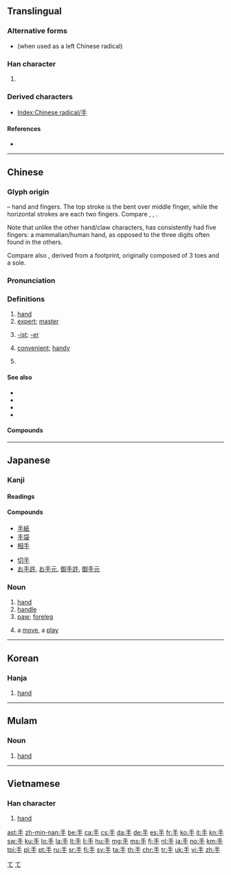 {{character info/new}}
{{also|爪|寸}}
==Translingual==
{{stroke order|type=animate}}

===Alternative forms===
* {{l|mul|扌}} (when used as a left Chinese radical)

===Han character===
{{Han char|rn=64|rad=手|as=00|sn=4|four=20500|canj=Q}}

# {{mul-kangxi radical-def}}

===Derived characters===
* [[Index:Chinese radical/手]]

====References====
* {{Han ref|kx=0416.280|dkj=11768|dj=0762.090|hdz=31824.010|uh=624B|ud=25163|bh=A4E2|bd=42210}}

----

==Chinese==
{{zh-forms}}

===Glyph origin===
{{Han etyl}}
{{liushu|p}} – hand and fingers. The top stroke is the bent over middle finger, while the horizontal strokes are each two fingers. Compare {{zh-l|*爪}}, {{zh-l|*寸}}, {{zh-l|*九}}.

Note that unlike the other hand/claw characters, {{lang|zh|手}} has consistently had five fingers: a mammalian/human hand, as opposed to the three digits often found in the others.

Compare also {{zh-l|*止|foot}}, derived from a footprint, originally composed of 3 toes and a sole.

===Pronunciation===
{{zh-pron
|m=shǒu
|c=sau2
|h=pfs=sú
|md=chiū
|mn=chhiú/siú
|mn_note=chhiú - vernacular, siú - literary
|ma=y
|mna=Taiwanese-The_Consonant_chh.ogg
|w=2seu
|mc=y
|oc=y
|cat=n,suf,a,cls
}}

===Definitions===
{{zh-hanzi}}

# [[hand]] {{zh-mw|m,c:隻|m,c:雙}}
# [[expert]]; [[master]]
#: {{zh-x|高手|master}}
# [[-ist]]; [[-er]]
#: {{zh-x|歌手|singer}}
# [[convenient]]; [[handy]]
#: {{zh-x|手機|mobile phone}}
#: {{zh-x|手冊|handbook}}
# {{zh-classifier|[[transaction]]s}}

====See also====
* {{zh-l|手掌|palm}}
* {{zh-l|手指|finger}}
* {{zh-l|手腕|wrist}}
* {{zh-l|胳膊|arm}}

====Compounds====
{{zh-der|手巴掌|手巴掌兒|手把手|手把手兒|手板|手板兒|手板係肉，手背又係肉|手板係肉，手背亦係肉|手板眼見工夫|手板堂|手膀|手背|手筆|手臂|手邊|手邊兒|手錶|手柄|手脖子|手不釋卷|手冊|手抄|手創|手戳|手戳兒|手搭涼棚|手打遮陽|手到病除|手到擒來|手底下|手電|手電筒|手段|手法|手風琴|手感|手高手低|手稿|手工|手工業|手工藝|手硬|手鈪|手黑|手狠|手機|手疾眼快|手記|手跡|手簡|手腳|手巾|手緊|手勁|手勁兒|手捲|手絹|手絹兒|手銬|手扣|手快|手辣|手雷|手力|手裡|手令|手榴彈|手籠|手爐|手慢|手忙腳亂|手面|手模|手帕|手氣|手槍|手巧|手勤|手輕|手球|手軟|手松|手生|手勢|手書|手術|手提|手談|手套|手套兒|手腕子|手無寸鐵|手無縛雞之力|手舞足蹈|手下|手下人|手相|手攜手|手寫|手寫體|手心|手續|手癬|手眼|手癢|手藝|手淫|手印|手印兒|手語|手諭|手足|手足無措|手札|手閘|手掌|手杖|手紙|手指|手指甲|手指頭|手指頭肚兒|手指字母|手製動|手重|手肘|手拙|手鐲|佛手瓜|捕手|擺手|單手|二手貨|滿手|伴手|唾手|射手|偏手|乏手|動手|伏手|住手|做手|作手|佛手|巧手|弩手|倒手|壓手|慣手|引手|助手|弓手|嫩手|御手|怪手|急手|得手|入手|別手|徒手|後手|丟手|剪手|兩手|國手|幫手|快手|平手|下手|執手|伸手|好手|上手|左手|帶手|二手|小手|吹手|代手|一手|凶手|妙手|奪手|呵手|交手|分手|反手|名手|就手|前手|失手|到手|人手|外手|來手|了手|合手|劈手|假手|垂手|回手|信手|咬手|右手|對手|叉手|出手|副手|先手|借手|侮手|沾手|手版|拿手|板手|手榜|手鬆|手白|放手|手照|搖手|抗手|棘手|手風|斂手|撂手|旗手|手扶|扎手|擎手|搏手|抃手|摔手|投手|手頭|揚手|手爪|摑手|手翰|淨手|扦手|換手|招手|手植|搭手|扒手|毒手|插手|撒手|甩手|手滑|手卷|手刺|手排|手鼓|手車|生手|戟手|熟手|手批|接手|撥手|手摺|搓手|打手|手紋|易手|攤手|空手|斫手|手民|握手|扠手|礙手|把手|拊手|手匣|硬手|游手|手刃|手作|旁手|湊手|手澤|挽手|牽手|白手|措手|歌手|擋手|手本|棋手|收手|當手|盈手|書手|抄手|搶手|扶手|用手|扯手|應手|手帖|捉手|玉手|拉手|按手|獵手|狠手|推手|敵手|手把|散手|燙手|歇手|手兒|拍手|手技|澆手|拱手|炮手|揮手|束手|手策|手拖|洗手|手黏|沙手|汗手|槍手|水手|手腕|殺手|死手|扳手|手泐|攜手|新手|撲手|援手|探手|排手|手袋|聖手|高手|關手|袖手|纖手|著手|鎗手|雙手|黑手|迎手|纏手|馭手|苦手|義手|隨手|經手|鼓手|素手|龜手|魔手|點手|鉤手|跟手|管手|釋手|脫手|鬆手|號手|過手|舊手|觸手|老手|開手|緊手|魁手|落手|能手|罷手|聽手|起手|順手|靠手|趁手|選手|雲手|護手|買手|還手|隔手|舉手|聯手|藉手|舵手|縮手|赤手|累手|覆手|賺手|轉手|連手|襯手|親手|辣手|身手|贏手|賣手|額手|負手|費手|解手|腳手|縴手}}

{{zh-cat|Beginning|Anatomy}}

----

==Japanese==
{{attention|ja|missing the sense as a suffix meaning [[-er]] as in [[運転手]]}}

===Kanji===
{{ja-kanji|grade=1|rs=手00}}

====Readings====
{{ja-readings
|goon=[[しゅ]] (shu)
|kanon=[[しゅう]] (shū)
|kanyoon=[[ず]] (zu)
|kun=[[て]] (te), [[た]] (ta)
}}

====Compounds====
{{der-top|Compounds}}
* [[手紙]]
* [[手袋]]
* [[相手]]
{{der-mid}}
* [[切手]]
* [[お手許]], [[お手元]], [[御手許]], [[御手元]]
{{der-bottom}}

===Noun===
{{ja-noun|て}}

# [[hand]]
# [[handle]]
# [[paw]]; [[foreleg]]
# {{lb|ja|sort=て|board games}} a [[move]], a [[play]]

[[Category:Japanese basic words|て]]
[[Category:ja:Anatomy|て]]

----

==Korean==

===Hanja===
{{ko-hanja|hangeul=수|eumhun=손|mr=su|y=swu}}

# [[hand]]
----

==Mulam==

===Noun===
{{head|mlm|noun|tr=nja2}}

# [[hand]]

----

==Vietnamese==

===Han character===
{{vi-hantu|[[thủ]], [[tây]], [[trì]]<!--This reading only appears in vi:Wiktionary-->|rs=手00}}

# [[hand]]

[[Category:CJKV radicals| ]]

[[ast:手]]
[[zh-min-nan:手]]
[[be:手]]
[[ca:手]]
[[cs:手]]
[[da:手]]
[[de:手]]
[[es:手]]
[[fr:手]]
[[ko:手]]
[[it:手]]
[[kn:手]]
[[sw:手]]
[[ku:手]]
[[lo:手]]
[[la:手]]
[[lt:手]]
[[li:手]]
[[hu:手]]
[[mg:手]]
[[ms:手]]
[[fj:手]]
[[nl:手]]
[[ja:手]]
[[no:手]]
[[km:手]]
[[tpi:手]]
[[pl:手]]
[[pt:手]]
[[ru:手]]
[[sr:手]]
[[fi:手]]
[[sv:手]]
[[ta:手]]
[[th:手]]
[[chr:手]]
[[tr:手]]
[[uk:手]]
[[vi:手]]
[[zh:手]]